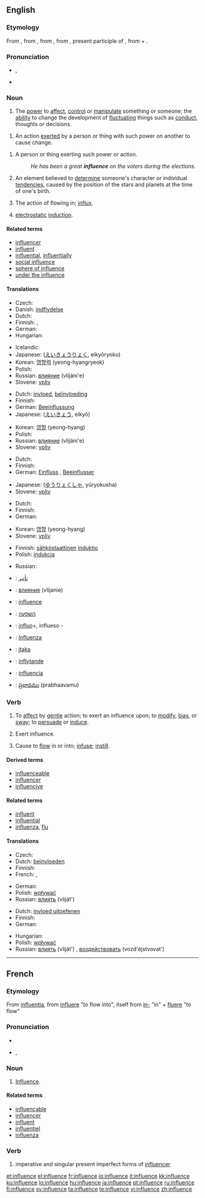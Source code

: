 ==English==
{{wikipedia}}
{{rank|lips|donations|George|666|influence|March|whatever|reach}}

===Etymology===
From {{etyl|enm|en}}, from {{etyl|fro|en}} {{term|influence||lang=fro|emanation from the stars affecting one's fate}}, from {{ML.}} {{term|influentia||lang=la}}, from {{etyl|la|en}} {{term|influens||lang=la|a flowing in}}, present participle of {{term|influere||lang=la|to flow into}}, from {{term|in-||lang=la|in-}} + {{term|fluere||lang=la|to flow}}.

===Pronunciation===
* {{IPA|/ˈɪn.flu.əns/}}, {{SAMPA|/"In.flU.@ns/}}
* {{audio|en-us-influence.ogg|Audio (US)}}

===Noun===
{{en-noun|s|-}}

# The [[power]] to [[affect]], [[control]] or [[manipulate]] something or someone; the [[ability]] to change the development of [[fluctuate|fluctuating]] things such as [[conduct]], thoughts or decisions.

# An action [[exert]]ed by a person or thing with such power on another to cause change.

# A person or thing exerting such power or action.
#: ''He has been a great '''influence''' on the voters during the elections.''
# {{astrology}} An element believed to [[determine]] someone's character or individual [[tendency|tendencies]], caused by the position of the stars and planets at the time of one's birth.
# {{obsolete}} The action of flowing in; [[influx]].
# {{electricity}} [[electrostatic]] [[induction]].

====Related terms====
* [[influencer]]
* [[influent]]
* [[influential]], [[influentially]]
* [[social influence]]
* [[sphere of influence]]
* [[under the influence]]

====Translations====
{{trans-top|power to affect, control or manipulate}}
* Czech: {{t-|cs|vliv|m}}
* Danish: [[indflydelse]]
* Dutch: {{t+|nl|invloed}}
* Finnish: {{t+|fi|vaikutus}}, {{t-|fi|vaikutusvalta}}
* German: {{t+|de|Einfluss|m}}
* Hungarian: {{t+|hu|befolyás}}
{{trans-mid}}
* Icelandic: {{t-|is|áhrif}}
* Japanese: {{Jpan|[[影響力]]}} ([[えいきょうりょく]], eikyōryoku)
* Korean: [[영향력]] (yeong-hyangryeok)
* Polish: {{t+|pl|wpływ|m}}
* Russian: [[влияние]] (vlijáni'e) {{n}}
* Slovene: [[vpliv]] {{m}}
{{trans-bottom}}

{{trans-top|action exerted by a person or thing with power to cause change}}
* Dutch: [[invloed]], [[beïnvloeding]]
* Finnish: {{t+|fi|vaikutus}}
* German: [[Beeinflussung]] {{f}}
* Japanese: {{Jpan|[[影響]]}} ([[えいきょう]], eikyō)
{{trans-mid}}
* Korean: [[영향]] (yeong-hyang)
* Polish: {{t+|pl|wpływ|m}}
* Russian: [[влияние]] (vlijáni'e) {{n}}
* Slovene: [[vpliv]] {{m}}
{{trans-bottom}}

{{trans-top|person or thing exerting such power or action}}
* Dutch: {{t+|nl|invloed}}
* Finnish: {{t-|fi|vaikuttaja}}
* German: [[Einfluss]] {{m}}, [[Beeinflusser]] {{m}}
{{trans-mid}}
* Japanese: {{Jpan|[[有力者]]}} ([[ゆうりょくしゃ]], yūryokusha)
* Slovene: [[vpliv]] {{m}}
{{trans-bottom}}

{{trans-top|(''astrology'') element determining someone's character or individual tendencies}}
* Dutch: {{t+|nl|invloed}}
* Finnish: {{t+|fi|vaikutus}}
* German: {{t+|de|Einfluss|m}}
{{trans-mid}}
* Korean: [[영향]] (yeong-hyang)
* Slovene: [[vpliv]] {{m}}
{{trans-bottom}}

{{trans-see|action of flowing in; influx|influx}}
{{trans-top|electrostatic induction}}
* Finnish: [[sähköstaattinen]] [[induktio]]
* Polish: [[indukcja]] {{f}}
{{trans-mid}}
* Russian: {{t+|ru|индукция|f|tr=indúkcija|sc=Cyrl}}
{{trans-bottom}}

{{checktrans-top}}
* {{ttbc|Arabic}}: [[تأثير]]
* {{ttbc|Bulgarian}}: [[влияние]] (vlijanie) {{n}}
* {{ttbc|French}}: [[influence]]
* {{ttbc|Hebrew}}: [[השפעה]] {{f}}
* {{ttbc|Ido}}: [[influo]]+, influeso -
* {{ttbc|Italian}}: [[Influenza]]
* {{ttbc|Lithuanian}}: [[įtaka]] {{f}}
* {{ttbc|Swedish}}: [[inflytande]] {{n}}
* {{ttbc|Spanish}}: [[influencia]] {{f}}
* {{ttbc|Telugu}}: [[ప్రభావము]] (prabhaavamu)
{{checktrans-bottom}}

===Verb===
{{en-verb|influenc|es}}

# {{transitive}} To [[affect]] by [[gentle]] action; to exert an influence upon; to [[modify]], [[bias]], or [[sway]]; to [[persuade]] or [[induce]].
# {{intransitive}} Exert influence.
# {{context|transitive|obsolete}} Cause to [[flow]] in or into; [[infuse]]; [[instill]].

====Derived terms====
* [[influenceable]]
* [[influencer]]
* [[influencive]]

====Related terms====
* [[influent]]
* [[influential]]
* [[influenza]], [[flu]]

====Translations====
{{trans-top|to exert an influence upon}}
* Czech: {{t-|cs|ovlivnit}}
* Dutch: [[beïnvloeden]]
* Finnish: {{t+|fi|vaikuttaa}}
* French: {{t+|fr|influencer}}, {{t+|fr|influer}}
{{trans-mid}}
* German: {{t+|de|beeinflussen}}
* Polish: [[wpływać]]
* Russian: [[влиять]] (vliját') {{impf}}
{{trans-bottom}}

{{trans-top|(''intr.'') to exert influence}}
* Dutch: [[invloed uitoefenen]]
* Finnish: {{t+|fi|vaikuttaa}}
* German: {{t+|de|beeinflussen}}
{{trans-mid}}
* Hungarian: {{t+|hu|befolyásol}}
* Polish: [[wpływać]]
* Russian: [[влиять]] (vliját') {{impf}}, [[воздействовать]] (vozd'éjstvovat') {{impf}}
{{trans-bottom}}

{{checktrans-top}}
{{checktrans-bottom}}

----

==French==

===Etymology===
From {{etyl|la}} [[influentia]], from [[influere]] "to flow into", itself from [[in-]] "in" + [[fluere]] "to flow"

===Pronunciation===
* {{audio|Fr-influence.ogg|audio}}
* {{IPA|lang=fr|/ɛ̃.fly.ɑ̃s/}}, {{SAMPA|/E~.fly.A~s/}}

===Noun===
{{fr-noun|m}}

# [[influence#English|Influence]].

====Related terms====
* [[influençable]]
* [[influencer]]
* [[influent]]
* [[influentiel]]
* [[influenza]]

===Verb===
{{infl|fr|verb}}

# imperative and singular present imperfect forms of [[influencer]]

[[et:influence]]
[[el:influence]]
[[fr:influence]]
[[io:influence]]
[[it:influence]]
[[kk:influence]]
[[ku:influence]]
[[lo:influence]]
[[hu:influence]]
[[ja:influence]]
[[pt:influence]]
[[ru:influence]]
[[fi:influence]]
[[sv:influence]]
[[ta:influence]]
[[te:influence]]
[[vi:influence]]
[[zh:influence]]